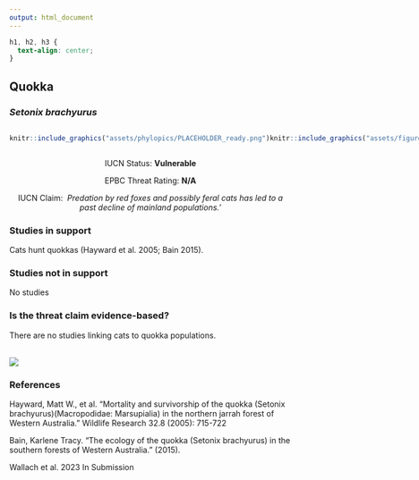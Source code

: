 ```yaml
---
output: html_document
---
```

```css
h1, h2, h3 {
  text-align: center;
}
```

## **Quokka**
### *Setonix brachyurus*

:::: {style="display: flex;"}

::: {}
  ```r
  knitr::include_graphics("assets/phylopics/PLACEHOLDER_ready.png")
  ```
:::

::: {}

:::

::: {}
  ```r
  knitr::include_graphics("assets/figures/Map_Cat_Setonix brachyurus.png")
  ```
:::

::::
<center>
IUCN Status: **Vulnerable**

EPBC Threat Rating: **N/A**

IUCN Claim: * Predation by red foxes and possibly feral cats has led to a past decline of mainland populations.'*

</center>

### Studies in support

Cats hunt quokkas (Hayward et al. 2005; Bain 2015).

### Studies not in support

No studies

### Is the threat claim evidence-based?

There are no studies linking cats to quokka populations.
<br>
<br>

![](assets/figures/Main_Evidence_Cat_Setonix brachyurus.png)

### References

Hayward, Matt W., et al. "Mortality and survivorship of the quokka (Setonix brachyurus)(Macropodidae: Marsupialia) in the northern jarrah forest of Western Australia." Wildlife Research 32.8 (2005): 715-722

Bain, Karlene Tracy. "The ecology of the quokka (Setonix brachyurus) in the southern forests of Western Australia." (2015).

Wallach et al. 2023 In Submission

